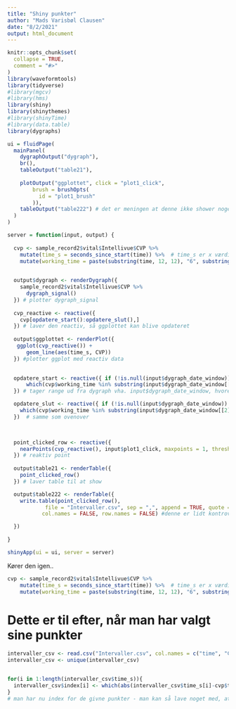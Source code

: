 ```yaml
---
title: "Shiny punkter"
author: "Mads Varisbøl Clausen"
date: "8/2/2021"
output: html_document
---
```


```r
knitr::opts_chunk$set(
  collapse = TRUE,
  comment = "#>"
)
library(waveformtools)
library(tidyverse)
#library(mgcv)
#library(hms)
library(shiny)
library(shinythemes)
#library(shinyTime)
#library(data.table)
library(dygraphs)
```


```r
ui = fluidPage(
  mainPanel(
    dygraphOutput("dygraph"),
    br(),
    tableOutput("table21"),
    
    plotOutput("ggplottet", click = "plot1_click",
        brush = brushOpts(
          id = "plot1_brush"
        )),
    tableOutput("table222") # det er meningen at denne ikke shower noget
  )
)

server = function(input, output) {
  
  cvp <- sample_record2$vital$Intellivue$CVP %>% 
    mutate(time_s = seconds_since_start(time)) %>%  # time_s er x værdier
    mutate(working_time = paste(substring(time, 12, 12), "6", substring(time, 14, 19), sep="")) # denne linje er til for: da vores data er blevet skubbet pga. gdpr, så skal to plots lige matche, da output-range for dygraph_signal er de originale tider (åbenbart?)

  
  output$dygraph <- renderDygraph({
    sample_record2$vital$Intellivue$CVP %>% 
      dygraph_signal()
  }) # plotter dygraph_signal
  
  cvp_reactive <- reactive({
    cvp[opdatere_start():opdatere_slut(),]
  }) # laver den reactiv, så ggplottet kan blive opdateret 
  
  output$ggplottet <- renderPlot({
   ggplot(cvp_reactive()) +
      geom_line(aes(time_s, CVP)) 
  }) #plotter ggplot med reactiv data
  

  opdatere_start <- reactive({ if (!is.null(input$dygraph_date_window))
      which(cvp$working_time %in% substring(input$dygraph_date_window[[1]], 12, 19))[1] 
  }) # tager range ud fra dygraph vha. input$dygraph_date_window, hvorefter den leder i working_time efter, hvad der er ens og vælger så den første

  opdatere_slut <- reactive({ if (!is.null(input$dygraph_date_window))
    which(cvp$working_time %in% substring(input$dygraph_date_window[[2]], 12, 19))[1]
  })  # samme som ovenover 


  
  point_clicked_row <- reactive({
    nearPoints(cvp_reactive(), input$plot1_click, maxpoints = 1, threshold = 10) 
  }) # reaktiv point
  
  output$table21 <- renderTable({
    point_clicked_row()
  }) # laver table til at show

  output$table222 <- renderTable({ 
    write.table(point_clicked_row(), 
            file = "Intervaller.csv", sep = ",", append = TRUE, quote = FALSE,
           col.names = FALSE, row.names = FALSE) #denne er lidt kontroversiel pga. renderTable, men det virker :)

  })
        
}

shinyApp(ui = ui, server = server)
```

Kører den igen..
```r
cvp <- sample_record2$vital$Intellivue$CVP %>% 
    mutate(time_s = seconds_since_start(time)) %>%  # time_s er x værdier
    mutate(working_time = paste(substring(time, 12, 12), "6", substring(time, 14, 19), sep=""))
```


# Dette er til efter, når man har valgt sine punkter
```r
intervaller_csv <- read.csv("Intervaller.csv", col.names = c("time", "CVP", "time_s", "working_time"), header = FALSE)
intervaller_csv <- unique(intervaller_csv)


for(i in 1:length(intervaller_csv$time_s)){
  intervaller_csv$index[i] <- which(abs(intervaller_csv$time_s[i]-cvp$time_s)==min(abs(intervaller_csv$time_s[i]-cvp$time_s)))
}
# man har nu index for de givne punkter - man kan så lave noget med, at den hiver dem ud i par i efter index (1,2), (3,4), (5,6) osv.
```



